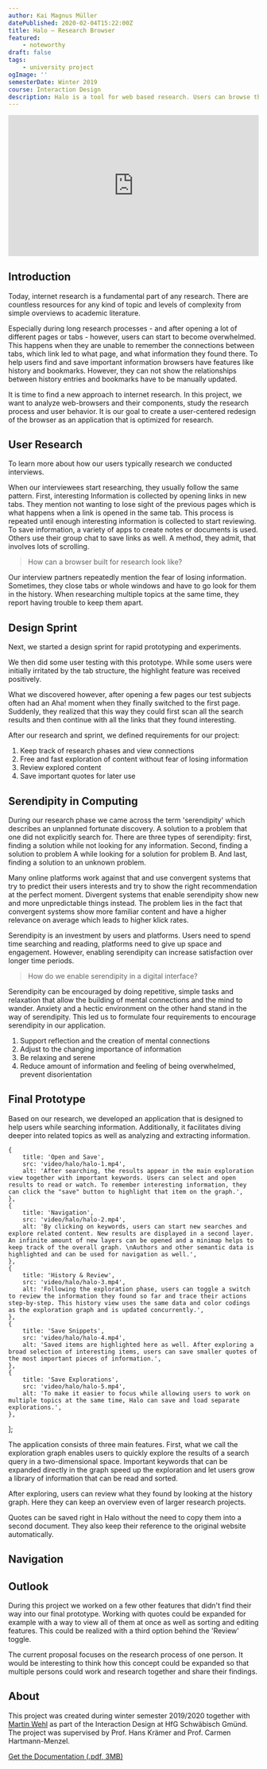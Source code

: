 ```yaml
---
author: Kai Magnus Müller
datePublished: 2020-02-04T15:22:00Z
title: Halo – Research Browser
featured:
    - noteworthy
draft: false
tags:
    - university project
ogImage: ''
semesterDate: Winter 2019
course: Interaction Design
description: Halo is a tool for web based research. Users can browse the web with a newly designed radial interface using semantic connections. A history lets users review research sessions so they can focus on exploring while not having to worry about losing information.
---
```



<div style="padding:56.25% 0 0 0;position:relative;">
	<iframe
                src="https://player.vimeo.com/video/802828920?h=89c131a80b&title=0&byline=0&portrait=0"
                style="position:absolute;top:0;left:0;width:100%;height:100%;"
                frameborder="0"
                allow="autoplay; fullscreen; picture-in-picture"
                allowfullscreen></iframe>
</div>
<script src="https://player.vimeo.com/api/player.js"></script>

## Introduction

Today, internet research is a fundamental part of any research. There are countless resources for any kind of topic and levels of complexity from simple overviews to academic literature.

Especially during long research processes - and after opening a lot of different pages or tabs - however, users can start to become overwhelmed. This happens when they are unable to remember the connections between tabs, which link led to what page, and what information they found there. To help users find and save important information browsers have features like history and bookmarks. However, they can not show the relationships between history entries and bookmarks have to be manually updated.

It is time to find a new approach to internet research. In this project, we want to analyze web-browsers and their components, study the research process and user behavior. It is our goal to create a user-centered redesign of the browser as an application that is optimized for research.

## User Research

To learn more about how our users typically research we conducted interviews.

When our interviewees start researching, they usually follow the same pattern. First, interesting Information is collected by opening links in new tabs. They mention not wanting to lose sight of the previous pages which is what happens when a link is opened in the same tab. This process is repeated until enough interesting information is collected to start reviewing. To save information, a variety of apps to create notes or documents is used. Others use their group chat to save links as well. A method, they admit, that involves lots of scrolling.

> How can a browser built for research look like?

Our interview partners repeatedly mention the fear of losing information. Sometimes, they close tabs or whole windows and have to go look for them in the history. When researching multiple topics at the same time, they report having trouble to keep them apart.

## Design Sprint

Next, we started a design sprint for rapid prototyping and experiments.

<Figure
            alt="First prototype based on our initial interviews and research. Links are opened in descending order in the background and highlighted content can be saved in the right sidebar."
            src="/video/halo/halo_browser_prototype.mp4"
            type="video"
            aspectRatio="16/10"></Figure>

We then did some user testing with this prototype. While some users were initially irritated by the tab structure, the highlight feature was received positively.

What we discovered however, after opening a few pages our test subjects often had an Aha! moment when they finally switched to the first page. Suddenly, they realized that this way they could first scan all the search results and then continue with all the links that they found interesting.

After our research and sprint, we defined requirements for our project:

1. Keep track of research phases and view connections
2. Free and fast exploration of content without fear of losing information
3. Review explored content
4. Save important quotes for later use

## Serendipity in Computing

During our research phase we came across the term 'serendipity' which describes an unplanned fortunate discovery. A solution to a problem that one did not explicitly search for. There are three types of serendipity: first, finding a solution while not looking for any information. Second, finding a solution to problem A while looking for a solution for problem B. And last, finding a solution to an unknown problem.

Many online platforms work against that and use convergent systems that try to predict their users interests and try to show the right recommendation at the perfect moment. Divergent systems that enable serendipity show new and more unpredictable things instead. The problem lies in the fact that convergent systems show more familiar content and have a higher relevance on average which leads to higher klick rates.

Serendipity is an investment by users and platforms. Users need to spend time searching and reading, platforms need to give up space and engagement. However, enabling serendipity can increase satisfaction over longer time periods.

> How do we enable serendipity in a digital interface?

Serendipity can be encouraged by doing repetitive, simple tasks and relaxation that allow the building of mental connections and the mind to wander. Anxiety and a hectic environment on the other hand stand in the way of serendipity. This led us to formulate four requirements to encourage serendipity in our application.

1. Support reflection and the creation of mental connections
2. Adjust to the changing importance of information
3. Be relaxing and serene
4. Reduce amount of information and feeling of being overwhelmed, prevent disorientation

## Final Prototype

Based on our research, we developed an application that is designed to help users while searching information. Additionally, it facilitates diving deeper into related topics as well as analyzing and extracting information.

    {
        title: 'Open and Save',
        src: 'video/halo/halo-1.mp4',
        alt: 'After searching, the results appear in the main exploration view together with important keywords. Users can select and open results to read or watch. To remember interesting information, they can click the "save" button to highlight that item on the graph.',
    },
    {
        title: 'Navigation',
        src: 'video/halo/halo-2.mp4',
        alt: 'By clicking on keywords, users can start new searches and explore related content. New results are displayed in a second layer. An infinite amount of new layers can be opened and a minimap helps to keep track of the overall graph. \nAuthors and other semantic data is highlighted and can be used for navigation as well.',
    },
    {
        title: 'History & Review',
        src: 'video/halo/halo-3.mp4',
        alt: 'Following the exploration phase, users can toggle a switch to review the information they found so far and trace their actions step-by-step. This history view uses the same data and color codings as the exploration graph and is updated concurrently.',
    },
    {
        title: 'Save Snippets',
        src: 'video/halo/halo-4.mp4',
        alt: 'Saved items are highlighted here as well. After exploring a broad selection of interesting items, users can save smaller quotes of the most important pieces of information.',
    },
    {
        title: 'Save Explorations',
        src: 'video/halo/halo-5.mp4',
        alt: 'To make it easier to focus while allowing users to work on multiple topics at the same time, Halo can save and load separate explorations.',
    },
];

<UseCase client:visible srcSet={_srcSet2} aspectRatio="16/9"></UseCase>

The application consists of three main features. First, what we call the exploration graph enables users to quickly explore the results of a search query in a two-dimensional space. Important keywords that can be expanded directly in the graph speed up the exploration and let users grow a library of information that can be read and sorted.

After exploring, users can review what they found by looking at the history graph. Here they can keep an overview even of larger research projects.

Quotes can be saved right in Halo without the need to copy them into a second document. They also keep their reference to the original website automatically.

## Navigation

<Figure
            alt="Users can use the exploration graph to expand keywords and dive deeper into interesting topics."
            src="/video/halo/halo-navigation.mp4"
            type="video"
            aspectRatio="16/10"></Figure>

## Outlook

During this project we worked on a few other features that didn't find their way into our final prototype. Working with quotes could be expanded for example with a way to view all of them at once as well as sorting and editing features. This could be realized with a third option behind the 'Review' toggle.

The current proposal focuses on the research process of one person. It would be interesting to think how this concept could be expanded so that multiple persons could work and research together and share their findings.

## About

This project was created during winter semester 2019/2020 together with [Martin Wehl](http://www.martinwehl.de) as part of the Interaction Design at HfG Schwäbisch Gmünd. The project was supervised by Prof. Hans Krämer and Prof. Carmen Hartmann-Menzel.

[Get the Documentation (.pdf, 3MB)][Doc]

[Doc]: https://www.cdn.kaimagnus.de/portfolio/docs/Halo_Dokumentation.pdf
